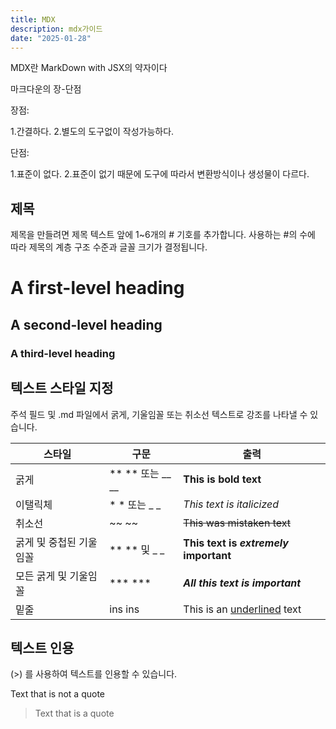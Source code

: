 ```yaml
---
title: MDX
description: mdx가이드
date: "2025-01-28"
---
```

MDX란 MarkDown with JSX의 약자이다 

마크다운의 장-단점

장점:

1.간결하다. 2.별도의 도구없이 작성가능하다.

단점: 

1.표준이 없다. 2.표준이 없기 때문에 도구에 따라서 변환방식이나 생성물이 다르다.

## 제목
제목을 만들려면 제목 텍스트 앞에 1~6개의 # 기호를 추가합니다. 사용하는 #의 수에 따라 제목의 계층 구조 수준과 글꼴 크기가 결정됩니다.
# A first-level heading
## A second-level heading
### A third-level heading

## 텍스트 스타일 지정
주석 필드 및 .md 파일에서 굵게, 기울임꼴 또는 취소선 텍스트로 강조를 나타낼 수 있습니다.

|스타일 | 구문 | 출력 |
|------|-----------|-----------|
|굵게| ** ** 또는 __ __ |**This is bold text**|
|이탤릭체|* * 또는 _ _|_This text is italicized_|
|취소선|~~ ~~|~~This was mistaken text~~|
|굵게 및 중첩된 기울임꼴|** ** 및 _ _|**This text is _extremely_ important**|
|모든 굵게 및 기울임꼴|*** ***|***All this text is important***|
|밑줄| ins ins|This is an <ins>underlined</ins> text|

## 텍스트 인용
(>) 를 사용하여 텍스트를 인용할 수 있습니다.

Text that is not a quote

> Text that is a quote
